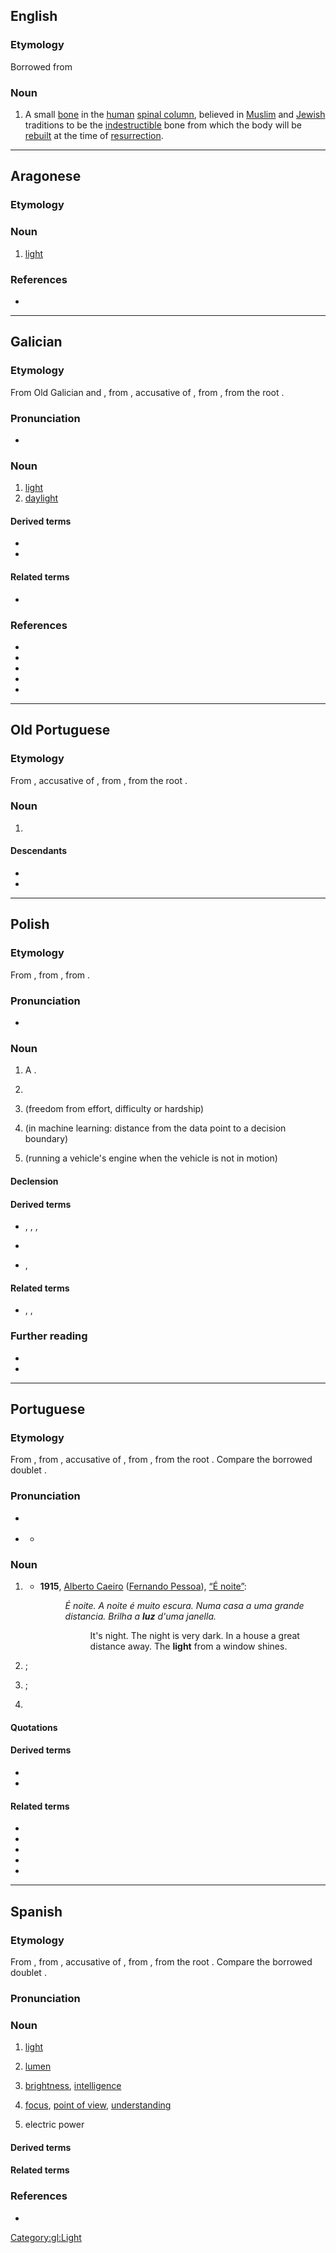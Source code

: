 {{also|Luz|luź|Lūž}}
==English==

===Etymology===
Borrowed from {{bor|en|he|'לוז'}}

===Noun===
{{en-noun|?}}
{{wikipedia|Luz (bone)}}

# A small [[bone]] in the [[human]] [[spinal column]], believed in [[Muslim]] and [[Jewish]] traditions to be the [[indestructible]] bone from which the body will be [[rebuild|rebuilt]] at the time of [[resurrection]].

----

==Aragonese==

===Etymology===
{{rfe|an}}

===Noun===
{{an-noun|f}}
# [[light]]

===References===
* {{R:DBLA}}

----

==Galician==

===Etymology===
From Old Galician and {{inh|gl|roa-opt|luz}}, from {{inh|gl|la|lūcem}}, accusative of {{m|la|lūx}}, from {{inh|gl|itc-pro|*louks}}, from the {{der|gl|ine-pro|-}} root {{m|ine-pro|*lewk-|t=white; light; bright}}.

===Pronunciation===
* {{IPA|gl|[ˈluθ]|[ˈlus]|qual2=western}}

===Noun===
{{gl-noun|f|luces}}

# [[light]]
# [[daylight]]

====Derived terms====
* {{l|gl|lucecú}}
* {{l|gl|luceiro}}

====Related terms====
* {{l|gl|lucir}}

===References===
* {{R:DDGM}}
* {{R:gl:CX}}
* {{R:DDLG}}
* {{R:TILG}}
* {{R:TLPGP}}
[[Category:gl:Light]]

----

==Old Portuguese==

===Etymology===

From {{inh|roa-opt|la|lūcem}}, accusative of {{m|la|lūx}}, from {{inh|roa-opt|itc-pro|*louks}}, from the {{der|roa-opt|ine-pro|-}} root {{m|ine-pro|*lewk-|t=white; light; bright}}.

===Noun===
{{roa-opt-noun|f}}

# {{senseid|roa-opt|light}} {{l|en|light}} {{gloss|medium within which vision is possible}}

====Descendants====
{{rel-top|descendants}}
* {{desc|gl|luz}}
* {{desc|pt|luz}}
{{rel-bottom}}

----

==Polish==
{{wp|lang=pl}}

===Etymology===
From {{bor|pl|de|los}}, from {{der|pl|goh|lōs}}, from {{der|pl|gem-pro|*lausaz}}.

===Pronunciation===
* {{pl-IPA}}

===Noun===
{{pl-noun|m-in|dim=luzik}}

# A {{l|en|[[spacious]] [[place]]}}.
# {{lb|pl|colloquial}} {{l|en|[[free time]], [[leisure]]}}
# {{lb|pl|colloquial}} {{l|en|ease}} (freedom from effort, difficulty or hardship)
#: {{syn|pl|swoboda}}
# {{lb|pl|colloquial}} {{w|margin (machine learning)|margin}} (in machine learning: distance from the data point to a decision boundary)
#: {{syn|pl|marża}}
# {{lb|pl|colloquial|automotive}} {{w|idle (engine)|idle}} (running a vehicle's engine when the vehicle is not in motion)
#: {{syn|pl|bieg jałowy}}

====Declension====
{{pl-decl-noun-m-in}}

====Derived terms====
* {{q|verbs}} {{l|pl|poluźnić}}, {{l|pl|poluźniać}}, {{l|pl|rozluźnić}}, {{l|pl|rozluźniać}}
* {{q|noun}} {{l|pl|luzak}}
* {{q|adjectives}} {{l|pl|luźny}}, {{l|pl|luzacki}}

====Related terms====
* {{q|adverbs}} {{l|pl|luźno}}, {{l|pl|luźnie}}, {{l|pl|luzacko}}

===Further reading===
* {{R:pl:WSJP}}
* {{R:PWN}}

----

==Portuguese==

===Etymology===
From {{inh|pt|roa-opt|luz}}, from {{inh|pt|la|lūcem}}, accusative of {{m|la|lūx}}, from {{inh|pt|itc-pro|*louks}}, from the {{der|pt|ine-pro|-}} root {{m|ine-pro|*lewk-|t=white; light; bright}}. Compare the borrowed doublet {{doublet|pt|lux|notext=1}}.

===Pronunciation===
* {{a|Portugal}} {{IPA|pt|/ˈluʃ/}}
* {{a|Brazil}} {{IPA|pt|/ˈlu(j)s/|[ˈl̪u(ɪ̯)s̻]}}
** {{a|Carioca}} {{IPA|pt|/ˈlu(j)ʃ/}}

===Noun===
{{pt-noun|f|pl=luzes}}

# {{senseid|pt|light}} {{l|en|light}} {{gloss|medium within which vision is possible}}
#* '''1915''', [[w:Alberto Caeiro|Alberto Caeiro]] ([[w:Fernando Pessoa|Fernando Pessoa]]), [[s:pt:É noite|“É noite”]]:
#*: ''É noite. A noite é muito escura. Numa casa a uma grande distancia. Brilha a '''luz''' d'uma janella.''
#*:: It's night. The night is very dark. In a house a great distance away. The '''light''' from a window shines.
# {{senseid|pt|light source}} {{l|en|light}}; {{l|en|light source}} {{gloss|object that emits light}}
# {{senseid|pt|enlightenment}} {{lb|pt|figurative}} {{l|en|light}}; {{l|en|enlightenment}} {{gloss|knowledge about things as they really are}}
# {{lb|pt|colloquial}} {{l|en|electricity}}

====Quotations====
{{seeCites|pt}}

====Derived terms====
* {{l|pt|à luz de}}
* {{l|pt|dar à luz}}

====Related terms====
* {{l|pt|lúcido}}
* {{l|pt|lucífero}}
* {{l|pt|luzerna}}
* {{l|pt|lúzio}}
* {{l|pt|luzir}}

----

==Spanish==
{{wikipedia|lang=es}}

===Etymology===
From {{inh|es|osp|luz}}, from {{inh|es|la|lūcem}}, accusative of {{m|la|lūx}}, from {{inh|es|itc-pro|*louks}}, from the {{der|es|ine-pro|-}} root {{m|ine-pro|*lewk-|t=white; light; bright}}. Compare the borrowed doublet {{doublet|es|lux|notext=1}}.

===Pronunciation===
{{es-IPA}}

===Noun===
{{es-noun|f}}

# [[light]]
# {{lb|es|anatomy}} [[lumen]]
# {{lb|es|figurative|usually|in the plural}} [[brightness]], [[intelligence]]
#: {{ux|es|Vas a llegar con menos '''luces'''.|You're going to get there with less '''intellect'''.}}
# {{lb|es|figurative}} [[focus]], [[point of view]], [[understanding]]
#: {{ux|es|Debes verlo bajo una nueva '''luz'''.|translation=You must see it from a new point of view.}}
# {{lb|es|electricity}} electric power
#: {{ux|es|Se fue la '''luz'''.|translation=There is a blackout.|lit='''Light''' (power) went or is gone.}}

====Derived terms====
{{der3|es
|a la luz de
|a plena luz del día
|aluzar
|a media luz
|[[a toda luz]]; [[a todas luces]]
|año luz
|araña de luces
|arrojar luz
|Ciudad de la Luz
|dar a luz
|hágase la luz
|lucecita
|lucero
|luces del norte
|luz artificial
|luz antiniebla
|luz crepuscular
|luz de Bengala
|luz de carretera
|luz de cruce
|luz natural
|luz negra
|luz solar
|luz trasera
|luz ultravioleta
|luz y sombra
|luz zodiacal
|sable de luz
|traje de luces
|velocidad de la luz
}}

====Related terms====
{{rel3|es|lucerna
|Lucio
|Lucía
|lucir
|lúcido
|lucífero
|lucio
|luciérnaga}}

===References===
* {{R:DRAE}}

{{C|es|Light}}
